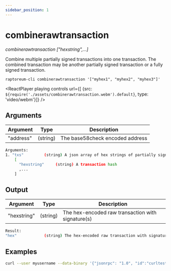 ```yaml
---
sidebar_position: 1
---
```


# combinerawtransaction

*combinerawtransaction ["hexstring",...]*

Combine multiple partially signed transactions into one transaction.
The combined transaction may be another partially signed transaction or a 
fully signed transaction.

`raptoreum-cli combinerawtransaction '["myhex1", "myhex2", "myhex3"]'`

<ReactPlayer playing controls url={[
    {src: `${require('./assets/combinerawtransaction.webm').default}`, type: 'video/webm'}]} />


## Arguments

| Argument | Type | Description |
|--|--|--|
| "address" | (string) | The base58check encoded address |

```bash
Arguments:
1. "txs"         (string) A json array of hex strings of partially signed transactions
    [
      "hexstring"     (string) A transaction hash
      ,...
    ]
```

## Output

| Argument | Type | Description |
|--|--|--|
| "hexstring" | (string) | The hex-encoded raw transaction with signature(s) |

```bash
Result:
"hex"            (string) The hex-encoded raw transaction with signature(s)
```


## Examples

```bash
curl --user myusername --data-binary '{"jsonrpc": "1.0", "id":"curltest", "method": "combinerawtransaction", "params": ["hex1", "hex2"] }' -H 'content-type: text/plain;' http://127.0.0.1:9998/
```

